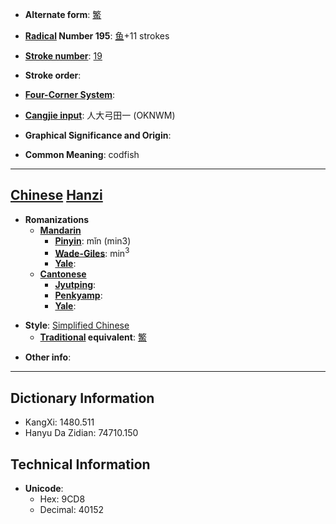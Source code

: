 * '''Alternate form''': [[鰵]]

* '''[[Wiktionary:Chinese radical index| Radical]] Number 195''': [[Wiktionary:Chinese radical index 鱼|鱼]]+11 strokes

* '''[[Wiktionary:Chinese total strokes index|Stroke number]]''': [[Wiktionary:Chinese total strokes index 19|19]]

* '''Stroke order''': 

* '''[[Wiktionary:Chinese four corner index|Four-Corner System]]''': 

* '''[[Wiktionary:Chinese Cangjie index|Cangjie input]]''': 人大弓田一 (OKNWM)

* '''Graphical Significance and Origin''': 

* '''Common Meaning''': codfish

----

== [[Chinese]] [[Hanzi]] ==

* '''Romanizations'''
** '''[[Mandarin]]'''
*** '''[[Pinyin]]''': mǐn (min3)
*** '''[[Wade-Giles]]''': min<sup>3</sup>
*** '''[[Yale]]''': 
** '''[[Cantonese]]'''
*** '''[[Jyutping]]''':
*** '''[[Penkyamp]]''': 
*** '''[[Yale]]''': 

* '''Style''': [[Simplified Chinese]] 
** '''[[Traditional Chinese|Traditional]] equivalent''': [[鰵]]

* '''Other info''': 

----

== Dictionary Information ==

* KangXi: 1480.511
* Hanyu Da Zidian: 74710.150

== Technical Information ==

* '''Unicode''':
** Hex: 9CD8
** Decimal: 40152
